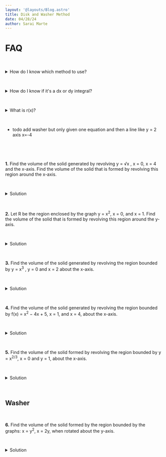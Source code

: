 ```yaml
---
layout: '@layouts/Blog.astro'
title: Disk and Washer Method 
date: 04/28/24
author: Sarai Marte
---
```


<span style=" font-family: var(--primaryFont);">




# FAQ

&nbsp;&nbsp;&nbsp;&nbsp;

<details>

  <summary> How do I know which method to use? </summary>
  
  &nbsp;&nbsp;&nbsp;&nbsp;


  &nbsp;&nbsp;&nbsp;&nbsp;

</details>

&nbsp;&nbsp;&nbsp;&nbsp;

<details>

  <summary> How do I know if it's a dx or dy integral? </summary>
  
  &nbsp;&nbsp;&nbsp;&nbsp;

  &nbsp;&nbsp;&nbsp;&nbsp;

</details>

&nbsp;&nbsp;&nbsp;&nbsp;

<details>

  <summary> What is r(x)? </summary>
  
  &nbsp;&nbsp;&nbsp;&nbsp;

  &nbsp;&nbsp;&nbsp;&nbsp;

</details>

&nbsp;&nbsp;&nbsp;&nbsp;

- todo add washer but only given one equation and then a line like y = 2 axis x=-4

&nbsp;&nbsp;&nbsp;&nbsp;

<ImageMd img = {img1}> </ImageMd>

&nbsp;&nbsp;&nbsp;&nbsp;

**1.** Find the volume of the solid generated by revolving y = √x , x = 0, x = 4 and the x-axis. Find the volume of the solid that is formed by revolving this region around the x-axis.

&nbsp;&nbsp;&nbsp;&nbsp;

<details>

  <summary> Solution </summary>
  
  &nbsp;&nbsp;&nbsp;&nbsp;

    **Answer: 8π Disk**

  &nbsp;&nbsp;&nbsp;&nbsp;

 <ImageMd img = {img5}> </ImageMd>

  &nbsp;&nbsp;&nbsp;&nbsp;

</details>

&nbsp;&nbsp;&nbsp;&nbsp;

**2.** Let R be the region enclosed by the graph y = x<sup>2</sup>, x = 0, and x = 1. Find the volume of the solid that is formed by revolving this region around the y-axis.

&nbsp;&nbsp;&nbsp;&nbsp;

<details>

  <summary> Solution </summary>
  
  &nbsp;&nbsp;&nbsp;&nbsp;

  **Answer: π/2 Disk**

  &nbsp;&nbsp;&nbsp;&nbsp;

  <ImageMd img = {img4}> </ImageMd>

  &nbsp;&nbsp;&nbsp;&nbsp;

</details>

&nbsp;&nbsp;&nbsp;&nbsp;

**3.** Find the volume of the solid generated by revolving the region bounded by y = x<sup>3</sup> , y = 0 and x = 2 about the x-axis. 

&nbsp;&nbsp;&nbsp;&nbsp;

<details>

  <summary> Solution </summary>
  
  &nbsp;&nbsp;&nbsp;&nbsp;

  **Answer: 128π/7 Disk**

  &nbsp;&nbsp;&nbsp;&nbsp;

  <ImageMd img = {img6}> </ImageMd>

  &nbsp;&nbsp;&nbsp;&nbsp;

</details>

&nbsp;&nbsp;&nbsp;&nbsp;

**4.**  Find the volume of the solid generated by revolving the region bounded by f(x) = x<sup>2</sup> − 4x + 5, x = 1, and x = 4, about the x-axis.

&nbsp;&nbsp;&nbsp;&nbsp;

<details>

  <summary> Solution </summary>
  
  &nbsp;&nbsp;&nbsp;&nbsp;

   **Answer: 78π/5 disk**

  &nbsp;&nbsp;&nbsp;&nbsp;

  <ImageMd img = {img7}> </ImageMd>

  
  &nbsp;&nbsp;&nbsp;&nbsp;


</details>

&nbsp;&nbsp;&nbsp;&nbsp;

**5.**  Find the volume of the solid formed by revolving the region bounded by y = x<sup>2/3</sup>, x = 0 and y = 1, about the x-axis.

&nbsp;&nbsp;&nbsp;&nbsp;

<details>

  <summary> Solution </summary>
  
  &nbsp;&nbsp;&nbsp;&nbsp;

   **Answer: 3π/7**

  &nbsp;&nbsp;&nbsp;&nbsp;

  <ImageMd img = {img8}> </ImageMd>

  
  &nbsp;&nbsp;&nbsp;&nbsp;


</details>

  &nbsp;&nbsp;&nbsp;&nbsp;

## Washer 


&nbsp;&nbsp;&nbsp;&nbsp;

**6.**  Find the volume of the solid formed by the region bounded by the graphs: x = y<sup>2</sup>, x = 2y, when rotated about the y-axis.

&nbsp;&nbsp;&nbsp;&nbsp;

<details>

  <summary> Solution </summary>
  
  &nbsp;&nbsp;&nbsp;&nbsp;

   64π/15 washer


  &nbsp;&nbsp;&nbsp;&nbsp;

</details>


</span>